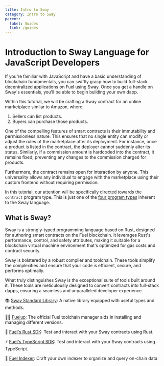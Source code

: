 ```yaml
---
title: Intro to Sway
category: Intro to Sway
parent:
  label: Guides
  link: /guides
---
```


# Introduction to Sway Language for JavaScript Developers

If you're familiar with JavaScript and have a basic understanding of blockchain fundamentals, you can swiftly grasp how to build full-stack decentralized applications on Fuel using Sway. Once you get a handle on Sway's essentials, you'll be able to begin building your own dapp.

Within this tutorial, we will be crafting a Sway contract for an online marketplace similar to Amazon, where:

1. Sellers can list products.
2. Buyers can purchase those products.

One of the compelling features of smart contracts is their immutability and permissionless nature. This ensures that no single entity can modify or adjust the rules of the marketplace after its deployment. For instance, once a product is listed in the contract, the deployer cannot suddenly alter its status. Similarly, if a commission amount is hardcoded into the contract, it remains fixed, preventing any changes to the commission charged for products.

Furthermore, the contract remains open for interaction by anyone. This universality allows any individual to engage with the marketplace using their custom frontend without requiring permission.

In this tutorial, our attention will be specifically directed towards the `contract` program type. This is just one of the [four program types](/docs/sway/sway-program-types/) inherent to the Sway language.

## What is Sway?

Sway is a strongly-typed programming language based on Rust, designed for authoring smart contracts on the Fuel blockchain. It leverages Rust's performance, control, and safety attributes, making it suitable for a blockchain virtual machine environment that's optimized for gas costs and contract security.

Sway is bolstered by a robust compiler and toolchain. These tools simplify the complexities and ensure that your code is efficient, secure, and performs optimally.

What truly distinguishes Sway is the exceptional suite of tools built around it. These tools are meticulously designed to convert contracts into full-stack dapps, ensuring a seamless and unparalleled developer experience.

📚 [Sway Standard Library](https://github.com/FuelLabs/sway/tree/master/sway-lib-std): A native library equipped with useful types and methods.

🧑‍🔧 [Fuelup](https://github.com/FuelLabs/fuelup): The official Fuel toolchain manager aids in installing and managing different versions.

🦀 [Fuel's Rust SDK](https://github.com/FuelLabs/fuels-rs): Test and interact with your Sway contracts using Rust.

⚡ [Fuel's TypeScript SDK](https://github.com/FuelLabs/fuels-ts): Test and interact with your Sway contracts using TypeScript.

🔭 [Fuel Indexer](https://github.com/FuelLabs/fuel-indexer/): Craft your own indexer to organize and query on-chain data.